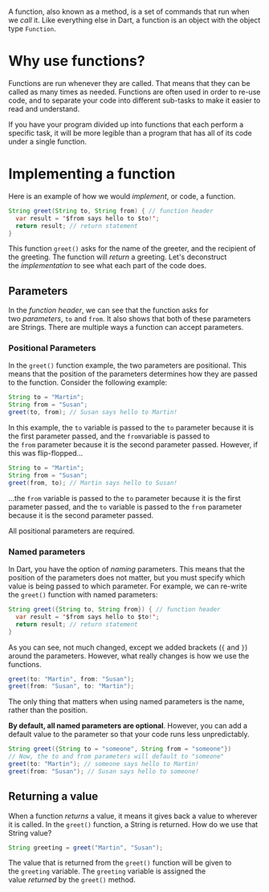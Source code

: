 A function, also known as a method, is a set of commands that run when we *call* it. Like everything else in Dart, a function is an object with the object type `Function`.

# Why use functions?

Functions are run whenever they are called. That means that they can be called as many times as needed. Functions are often used in order to re-use code, and to separate your code into different sub-tasks to make it easier to read and understand.

If you have your program divided up into functions that each perform a specific task, it will be more legible than a program that has all of its code under a single function.

# Implementing a function

Here is an example of how we would *implement*, or code, a function.

```java
String greet(String to, String from) { // function header
  var result = '$from says hello to $to!';
  return result; // return statement
}
```

This function `greet()` asks for the name of the greeter, and the recipient of the greeting. The function will *return* a greeting. Let's deconstruct the *implementation* to see what each part of the code does.

## Parameters

In the *function header*, we can see that the function asks for two *parameters*, `to` and `from`. It also shows that both of these parameters are Strings. There are multiple ways a function can accept parameters.

### Positional Parameters

In the `greet()` function example, the two parameters are positional. This means that the position of the parameters determines how they are passed to the function. Consider the following example:

```java
String to = "Martin";
String from = "Susan";
greet(to, from); // Susan says hello to Martin!
```

In this example, the `to` variable is passed to the `to` parameter because it is the first parameter passed, and the `from`variable is passed to the `from` parameter because it is the second parameter passed. However, if this was flip-flopped...

```java
String to = "Martin";
String from = "Susan";
greet(from, to); // Martin says hello to Susan!
```

...the `from` variable is passed to the `to` parameter because it is the first parameter passed, and the `to` variable is passed to the `from` parameter because it is the second parameter passed.

All positional parameters are required.

### Named parameters

In Dart, you have the option of *naming* parameters. This means that the position of the parameters does not matter, but you must specify which value is being passed to which parameter. For example, we can re-write the `greet()` function with named parameters:

```java
String greet({String to, String from}) { // function header
  var result = '$from says hello to $to!';
  return result; // return statement
}
```

As you can see, not much changed, except we added brackets (`{` and `}`) around the parameters. However, what really changes is how we use the functions.

```java
greet(to: "Martin", from: "Susan");
greet(from: "Susan", to: "Martin");
```

The only thing that matters when using named parameters is the name, rather than the position.

**By default, all named parameters are optional**. However, you can add a default value to the parameter so that your code runs less unpredictably.

```java
String greet({String to = "someone", String from = "someone"})
// Now, the to and from parameters will default to "someone"
greet(to: "Martin"); // someone says hello to Martin!
greet(from: "Susan"); // Susan says hello to someone!
```

## Returning a value

When a function *returns* a value, it means it gives back a value to wherever it is called. In the `greet()` function, a String is returned. How do we use that String value?

```java
String greeting = greet("Martin", "Susan");
```

The value that is returned from the `greet()` function will be given to the `greeting` variable. The `greeting` variable is assigned the value *returned* by the `greet()` method.